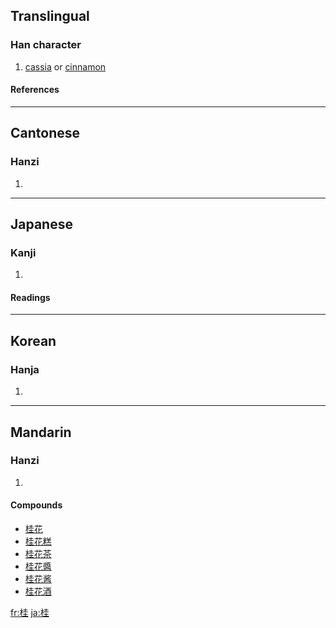 ==Translingual==
===Han character===
{{Han char|rn=75|rad=木|as=06|sn=10|four=4491<sub>4</sub>|canj=木土土 (DGG)}}
# [[cassia]] or [[cinnamon]]
====References====
{{Han ref|kx=0525.020|dkj=14755|dj=0913.050|hdz=21193.050|uh=6842|ud=26690|bh=AEDB|bd=44763}}

----
==Cantonese==
===Hanzi===
{{yue-hanzi|jyut=|y=gwai3}}
# {{defn|Cantonese}}

----
==Japanese==
===Kanji===
{{ja-kanji|grade=|rs=木06}}
# {{defn|Japanese}} 
====Readings====
{{ja-readings|on=[[けい]] (kei)|kun=[[かつら]] (katsura)}}

----
==Korean==
===Hanja===
{{ko-hanja|hangeul=계|eumhun=|rv=gye|mr=kye|y=kyey}}
# {{defn|Korean}}

----
==Mandarin==
===Hanzi===
{{cmn-hanzi|pin=[[guì]] ([[gui4]])|wg=kuei<sup>4</sup>}}
# {{defn|Mandarin}}

====Compounds====
*[[桂花]]
*[[桂花糕]]
*[[桂花茶]]
*[[桂花醬]]
*[[桂花酱]]
*[[桂花酒]]

[[fr:桂]]
[[ja:桂]]